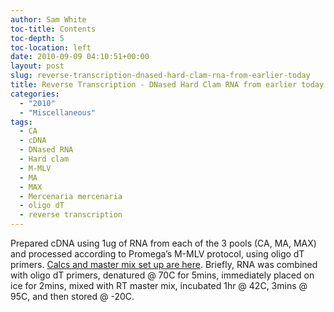 ```yaml
---
author: Sam White
toc-title: Contents
toc-depth: 5
toc-location: left
date: 2010-09-09 04:10:51+00:00
layout: post
slug: reverse-transcription-dnased-hard-clam-rna-from-earlier-today
title: Reverse Transcription - DNased Hard Clam RNA from earlier today
categories:
  - "2010"
  - "Miscellaneous"
tags:
  - CA
  - cDNA
  - DNased RNA
  - Hard clam
  - M-MLV
  - MA
  - MAX
  - Mercenaria mercenaria
  - oligo dT
  - reverse transcription
---
```


Prepared cDNA using 1ug of RNA from each of the 3 pools (CA, MA, MAX) and processed according to Promega's M-MLV protocol, using oligo dT primers. [Calcs and master mix set up are here](https://spreadsheets.google.com/ccc?key=0AmS_90rPaQMzdEVLYTlhWlA3M0V0Y0luNzh3bU85SVE&hl=en&authkey=CKvPlt8G). Briefly, RNA was combined with oligo dT primers, denatured @ 70C for 5mins, immediately placed on ice for 2mins, mixed with RT master mix, incubated 1hr @ 42C, 3mins @ 95C, and then stored @ -20C.
